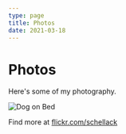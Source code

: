 ```yaml
---
type: page
title: Photos
date: 2021-03-18
---
```


# Photos

Here's some of my photography.


<Image
  src="/images/dog-on-bed.JPEG"
  alt="Dog on Bed"
  width={1125}
  height={750}
  priority
  className="next-image"
/>

Find more at [flickr.com/schellack](https://www.flickr.com/photos/schellack)